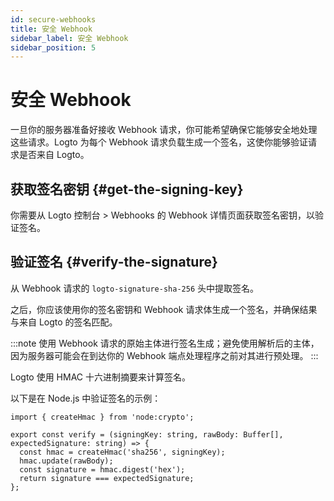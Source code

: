 ```yaml
---
id: secure-webhooks
title: 安全 Webhook
sidebar_label: 安全 Webhook
sidebar_position: 5
---
```


# 安全 Webhook

一旦你的服务器准备好接收 Webhook 请求，你可能希望确保它能够安全地处理这些请求。Logto 为每个 Webhook 请求负载生成一个签名，这使你能够验证请求是否来自 Logto。

## 获取签名密钥 \{#get-the-signing-key}

你需要从 <CloudLink to="/webhooks">Logto 控制台 > Webhooks</CloudLink> 的 Webhook 详情页面获取签名密钥，以验证签名。

## 验证签名 \{#verify-the-signature}

从 Webhook 请求的 `logto-signature-sha-256` 头中提取签名。

之后，你应该使用你的签名密钥和 Webhook 请求体生成一个签名，并确保结果与来自 Logto 的签名匹配。

:::note
使用 Webhook 请求的原始主体进行签名生成；避免使用解析后的主体，因为服务器可能会在到达你的 Webhook 端点处理程序之前对其进行预处理。
:::

Logto 使用 HMAC 十六进制摘要来计算签名。

以下是在 Node.js 中验证签名的示例：

```tsx
import { createHmac } from 'node:crypto';

export const verify = (signingKey: string, rawBody: Buffer[], expectedSignature: string) => {
  const hmac = createHmac('sha256', signingKey);
  hmac.update(rawBody);
  const signature = hmac.digest('hex');
  return signature === expectedSignature;
};
```

